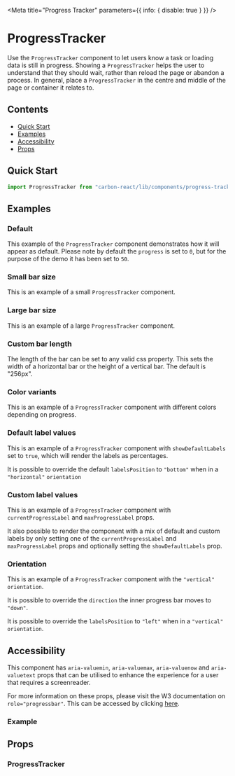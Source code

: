 
<Meta title="Progress Tracker" parameters={{ info: { disable: true } }} />

# ProgressTracker

Use the `ProgressTracker` component to let users know a task or loading data is still in progress.
Showing a `ProgressTracker` helps the user to understand that they should wait, rather than reload the page or abandon a process.
In general, place a `ProgressTracker` in the centre and middle of the page or container it relates to.

## Contents

- [Quick Start](#quick-start)
- [Examples](#examples)
- [Accessibility](#accessibility)
- [Props](#props)

## Quick Start

```javascript
import ProgressTracker from "carbon-react/lib/components/progress-tracker";
```

## Examples

### Default

This example of the `ProgressTracker` component demonstrates how it will appear as default. Please note by default the
`progress` is set to `0`, but for the purpose of the demo it has been set to `50`.

<Canvas>
  <Story name="default">
    <div style={{ display: "flex", justifyContent: "space-around" }}>
      <ProgressTracker progress={50} />
    </div>
  </Story>
</Canvas>

### Small bar size

This is an example of a small `ProgressTracker` component.

<Canvas>
  <Story name="size - small">
    <div style={{ display: "flex", justifyContent: "space-around" }}>
      <ProgressTracker size="small" progress={50} />
    </div>
  </Story>
</Canvas>

### Large bar size

This is an example of a large `ProgressTracker` component.

<Canvas>
  <Story name="size - large">
    <div style={{ display: "flex", justifyContent: "space-around" }}>
      <ProgressTracker size="large" progress={50} />
    </div>
  </Story>
</Canvas>

### Custom bar length

The length of the bar can be set to any valid css property. This sets the width of a horizontal bar or the height of a vertical bar. The default is "256px".

<Canvas>
  <Story name="custom bar length">
    <div style={{ display: "flex", justifyContent: "space-evenly" }}>
      <ProgressTracker progress={50} length="150px" />
      <ProgressTracker orientation="vertical" progress={50} length="50px" />
    </div>
  </Story>
</Canvas>

### Color variants

This is an example of a `ProgressTracker` component with different colors depending on progress.

<Canvas>
  <Story name="color variants">
    <div
      style={{ display: "flex", flexDirection: "column", alignItems: "center" }}
    >
      <ProgressTracker size="large" progress={15} currentProgressLabel="15%" />
      <ProgressTracker
        size="large"
        mt={2}
        progress={50}
        currentProgressLabel="50%"
      />
      <ProgressTracker
        size="large"
        mt={2}
        progress={100}
        currentProgressLabel="100%"
      />
      <ProgressTracker
        size="large"
        mt={2}
        progress={100}
        error={true}
        errorLabel={'error'}
      />
    </div>
  </Story>
</Canvas>

### Default label values

This is an example of a `ProgressTracker` component with `showDefaultLabels` set to `true`, which will render the labels as
percentages.

<Canvas>
  <Story name="default label value">
    <div
      style={{ display: "flex", flexDirection: "column", alignItems: "center" }}
    >
      <ProgressTracker progress={15} showDefaultLabels />
      <ProgressTracker mt={2} progress={50} showDefaultLabels />
      <ProgressTracker mt={2} progress={100} showDefaultLabels />
      <ProgressTracker mt={2} progress={100} errorLabel={'error'} />
    </div>
  </Story>
</Canvas>

It is possible to override the default `labelsPosition` to `"bottom"` when in a `"horizontal"` `orientation`

<Canvas>
  <Story name="default label value - labelsPosition bottom">
    <div
      style={{ display: "flex", flexDirection: "column", alignItems: "center" }}
    >
      <ProgressTracker
        labelsPosition="bottom"
        progress={15}
        showDefaultLabels
      />
      <ProgressTracker
        mt={2}
        labelsPosition="bottom"
        progress={50}
        showDefaultLabels
      />
      <ProgressTracker
        mt={2}
        labelsPosition="bottom"
        progress={100}
        showDefaultLabels
      />
      <ProgressTracker
        mt={2}
        labelsPosition="bottom"
        progress={100}
        error={true}
        errorLabel={'error'}
      />
    </div>
  </Story>
</Canvas>

### Custom label values

This is an example of a `ProgressTracker` component with `currentProgressLabel` and `maxProgressLabel` props.

<Canvas>
  <Story name="custom label values">
    <div
      style={{ display: "flex", flexDirection: "column", alignItems: "center" }}
    >
      <ProgressTracker
        progress={25}
        currentProgressLabel="$50"
        maxProgressLabel="$200"
      />
      <ProgressTracker
        mt={2}
        progress={50}
        currentProgressLabel="$100"
        maxProgressLabel="$200"
      />
      <ProgressTracker
        mt={2}
        progress={100}
        currentProgressLabel="$200"
        maxProgressLabel="$200"
      />
      <ProgressTracker
        mt={2}
        progress={100}
        error={true}
        errorLabel={'error'}
      />
    </div>
  </Story>
</Canvas>

It also possible to render the component with a mix of default and custom labels by only setting one of the `currentProgressLabel`
and `maxProgressLabel` props and optionally setting the `showDefaultLabels` prop.

<Canvas>
  <Story name="default and custom label values">
    <div
      style={{ display: "flex", flexDirection: "column", alignItems: "center" }}
    >
      <ProgressTracker progress={15} currentProgressLabel="$50" />
      <ProgressTracker mt={2} progress={50} maxProgressLabel="$200" />
      <ProgressTracker
        mt={2}
        progress={15}
        showDefaultLabels
        currentProgressLabel="$50"
      />
      <ProgressTracker
        mt={2}
        progress={50}
        showDefaultLabels
        maxProgressLabel="$200"
      />
    </div>
  </Story>
</Canvas>

### Orientation

This is an example of a `ProgressTracker` component with the `"vertical"` `orientation`.

<Canvas>
  <Story name="orientation vertical">
    <div style={{ display: "flex", justifyContent: "space-between" }}>
      <ProgressTracker
        orientation="vertical"
        size="small"
        progress={15}
        showDefaultLabels
      />
      <ProgressTracker
        orientation="vertical"
        size="small"
        progress={50}
        showDefaultLabels
      />
      <ProgressTracker
        orientation="vertical"
        size="small"
        progress={100}
        showDefaultLabels
      />
      <ProgressTracker
        orientation="vertical"
        size="small"
        progress={100}
        error={true}
        errorLabel={'error'}
      />
      <ProgressTracker
        orientation="vertical"
        size="medium"
        progress={15}
        showDefaultLabels
      />
      <ProgressTracker
        orientation="vertical"
        size="medium"
        progress={50}
        showDefaultLabels
      />
      <ProgressTracker
        orientation="vertical"
        size="medium"
        progress={100}
        showDefaultLabels
      />
      <ProgressTracker
        orientation="vertical"
        size="medium"
        progress={100}
        error={true}
        errorLabel={'error'}
      />
      <ProgressTracker
        orientation="vertical"
        size="large"
        progress={15}
        showDefaultLabels
      />
      <ProgressTracker
        orientation="vertical"
        size="large"
        progress={50}
        showDefaultLabels
      />
      <ProgressTracker
        orientation="vertical"
        size="large"
        progress={100}
        showDefaultLabels
      />
      <ProgressTracker
        orientation="vertical"
        size="large"
        progress={100}
        error={true}
        errorLabel={'error'}
      />
    </div>
  </Story>
</Canvas>

It is possible to override the `direction` the inner progress bar moves to `"down"`.

<Canvas>
  <Story name="orientation vertical - direction down">
    <div style={{ display: "flex", justifyContent: "space-between" }}>
      <ProgressTracker
        direction="down"
        orientation="vertical"
        size="small"
        progress={15}
        showDefaultLabels
      />
      <ProgressTracker
        direction="down"
        orientation="vertical"
        size="small"
        progress={50}
        showDefaultLabels
      />
      <ProgressTracker
        direction="down"
        orientation="vertical"
        size="small"
        progress={100}
        showDefaultLabels
      />
      <ProgressTracker
        direction="down"
        orientation="vertical"
        size="small"
        progress={100}
        error={true}
        errorLabel={'error'}
      />
      <ProgressTracker
        direction="down"
        orientation="vertical"
        size="medium"
        progress={15}
        showDefaultLabels
      />
      <ProgressTracker
        direction="down"
        orientation="vertical"
        size="medium"
        progress={50}
        showDefaultLabels
      />
      <ProgressTracker
        direction="down"
        orientation="vertical"
        size="medium"
        progress={100}
        showDefaultLabels
      />
      <ProgressTracker
        direction="down"
        orientation="vertical"
        size="medium"
        progress={100}
        error={true}
        errorLabel={'error'}
      />
      <ProgressTracker
        direction="down"
        orientation="vertical"
        size="large"
        progress={15}
        showDefaultLabels
      />
      <ProgressTracker
        direction="down"
        orientation="vertical"
        size="large"
        progress={50}
        showDefaultLabels
      />
      <ProgressTracker
        direction="down"
        orientation="vertical"
        size="large"
        progress={100}
        showDefaultLabels
      />
      <ProgressTracker
        direction="down"
        orientation="vertical"
        size="large"
        progress={100}
        error={true}
        errorLabel={'error'}
      />
    </div>
  </Story>
</Canvas>

It is possible to override the `labelsPosition` to `"left"` when in a `"vertical"` `orientation`.

<Canvas>
  <Story name="orientation vertical - labelsPosition left">
    <div style={{ display: "flex", justifyContent: "space-between" }}>
      <ProgressTracker
        labelsPosition="left"
        orientation="vertical"
        size="small"
        progress={15}
        showDefaultLabels
      />
      <ProgressTracker
        labelsPosition="left"
        orientation="vertical"
        size="small"
        progress={50}
        showDefaultLabels
      />
      <ProgressTracker
        labelsPosition="left"
        orientation="vertical"
        size="small"
        progress={100}
        showDefaultLabels
      />
      <ProgressTracker
        labelsPosition="left"
        orientation="vertical"
        size="small"
        progress={100}
        error={true}
        errorLabel={'error'}
      />
      <ProgressTracker
        labelsPosition="left"
        orientation="vertical"
        size="medium"
        progress={15}
        showDefaultLabels
      />
      <ProgressTracker
        labelsPosition="left"
        orientation="vertical"
        size="medium"
        progress={50}
        showDefaultLabels
      />
      <ProgressTracker
        labelsPosition="left"
        orientation="vertical"
        size="medium"
        progress={100}
        showDefaultLabels
      />
      <ProgressTracker
        labelsPosition="left"
        orientation="vertical"
        size="medium"
        progress={100}
        error={true}
        errorLabel={'error'}
      />
      <ProgressTracker
        labelsPosition="left"
        orientation="vertical"
        size="large"
        progress={15}
        showDefaultLabels
      />
      <ProgressTracker
        labelsPosition="left"
        orientation="vertical"
        size="large"
        progress={50}
        showDefaultLabels
      />
      <ProgressTracker
        labelsPosition="left"
        orientation="vertical"
        size="large"
        progress={100}
        showDefaultLabels
      />
      <ProgressTracker
        labelsPosition="left"
        orientation="vertical"
        size="large"
        progress={100}
        error={true}
        errorLabel={'error'}
      />
    </div>
  </Story>
</Canvas>

## Accessibility

This component has `aria-valuemin`, `aria-valuemax`, `aria-valuenow` and `aria-valuetext` props that can be utilised to enhance the experience for a user that requires a screenreader.

For more information on these props, please visit the W3 documentation on `role="progressbar"`. This can be accessed by clicking [here](https://www.w3.org/TR/wai-aria-1.1/#progressbar).

### Example

<Canvas>
  <Story name="acessibility example">
    <div style={{ display: "flex", justifyContent: "space-around" }}>
      <ProgressTracker
        currentProgressLabel="$100"
        maxProgressLabel="$200"
        progress={50}
        aria-valuemin={0}
        aria-valuenow={50}
        aria-valuemax={100}
        aria-valuetext="$100"
      />
    </div>
  </Story>
</Canvas>

## Props

### ProgressTracker

<StyledSystemProps of={ProgressTracker} noHeader margin />
